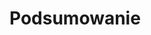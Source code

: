 # Podsumowanie {#sec-podsumowanie}

<!-- Podsumowanie pracy jest w pewnym sensie znacznie rozbudowanym abstraktem.  -->
<!-- Należy wyliczyć i opisać osiągnięcia uzyskane w pracy dyplomowej. -->
<!-- Tutaj jednak (w przeciwieństwie do np. rozdziału [-@sec-wprowadzenie]) należy przechodzić od szczegółu do ogółu - co zostało stworzone/określone, jak zostało to zrobione, jakie ma to konsekwencje, itd. -->

<!-- Ten rozdział powinien też zawierać opis kwestii, których nie udało się rozwiązać w pracy dyplomowej (i dlaczego się nie udało) oraz pomysły na przyszłe ulepszenie uzyskanych wyników lub dalsze badania. -->


<!-- Może to być wynikiem tego, że ludziom może łatwiej przychodzić określenie różnicy w rastrach, które zawierają mniejszą ilość informacji. -->


<!-- Przeanalizowane wyniki pierwszej ankiety wraz z opisem przyjętej metodyki projektu przedstawione zostały na posterze konferencyjnym pt. „Porównanie metod określania zmian struktury przestrzennej kategorii pokrycia terenu”, autorstwa Błażeja Kościańskiego oraz dra hab. Jakuba Nowosada. -->
<!-- Poster został przedstawiony w trakcie sesji posterowej na konferencji Geoinformacja: Nauka - Praktyka - Edukacja (https://geoinformacja20uam.pl/), odbywającej się w dniach 1-3 grudnia 2022 roku na Wydziale Nauk Geograficznych i Geologicznych im. Adama Mickiewicza w Poznaniu. -->
